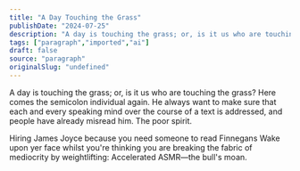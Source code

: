 ```yaml
---
title: "A Day Touching the Grass"
publishDate: "2024-07-25"
description: "A day is touching the grass; or, is it us who are touching the grass? Here comes the semicolon individual again. He always want to make sure that eac......"
tags: ["paragraph","imported","ai"]
draft: false
source: "paragraph"
originalSlug: "undefined"
---
```


A day is touching the grass; or, is it us who are touching the grass? Here comes the semicolon individual again. He always want to make sure that each and every speaking mind over the course of a text is addressed, and people have already misread him. The poor spirit.

Hiring James Joyce because you need someone to read Finnegans Wake upon yer face whilst you're thinking you are breaking the fabric of mediocrity by weightlifting: Accelerated ASMR—the bull's moan.